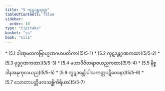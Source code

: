 ```yaml
---
title: "5 ကူဋဒန္တသုတ္တ"
tableOfContents: false
sidebar:
  order: 10
type: "tipitaka"
basket: "su"
book: "sila"
---
```



<DynamicBreadcrumb />



<TableOfContents book="sila" section="5">
* [5.1 ခါဏုမတကဗြာဟ္မဏဂဟပတိကာ](5/5-1)
* [5.2 ကူဋဒန္တဂုဏကထာ](5/5-2)
* [5.3 ဗုဒ္ဓဂုဏကထာ](5/5-3)
* [5.4 မဟာဝိဇိတရာဇယညကထာ](5/5-4)
* [5.5 နိစ္စဒါနအနုကုလယည](5/5-5)
* [5.6 ကူဋဒန္တော်ပါသကတ္တပဋိဝေဒနာ](5/5-6)
* [5.7 သောတာပတ္တိဖလသစ္ဆိကိရိယာ](5/5-7)
</TableOfContents>